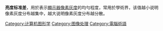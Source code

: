 {{Unreferenced|time=2021-12-27T03:40:29+00:00}}
'''亮度标准差'''，用於表示[[顯示器|顯示器]][[像素|像素]][[灰度|灰度]]的均勻程度，常用於學術界，该值越小说明像素灰度分布越集中，越大说明像素灰度分布越分散。

[[Category:计算机图形学|Category:计算机图形学]]
[[Category:图像处理|Category:图像处理]]
[[Category:電腦術語|Category:電腦術語]]